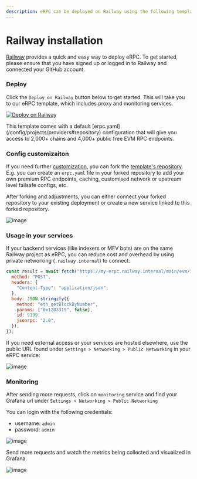 ```yaml
---
description: eRPC can be deployed on Railway using the following template...
---
```



# Railway installation

[Railway](https://railway.app) provides a quick and easy way to deploy eRPC. To get started, please ensure that you have signed up or logged in to Railway and connected your GitHub account.

<Steps>

### Deploy

Click the `Deploy on Railway` button below to get started. This will take you to our eRPC template, which includes proxy and monitoring services.

[![Deploy on Railway](https://railway.app/button.svg)](https://railway.app/template/10iW1q)

<Callout type="info">
  This template comes with a default [erpc.yaml](/config/projects/providers#repository) configuration that will give you access to 2,000+ chains and 4,000+ public free EVM RPC endpoints.
</Callout>

### Config customizaiton 

  If you need further [customization](/config/projects/providers#repository), you can fork the [template's repository](https://github.com/erpc/railway-deployment). E.g. you can create an `erpc.yaml` file in your forked repository to add your own premium RPC endpoints, caching, customised network or upstream level failsafe configs, etc. 

  After forking and adjustments, you can either connect your forked repository to your existing deployment or create a new service linked to this forked repository.

  ![image](https://i.imgur.com/xZQudNq.png)

### Usage in your services

If your backend services (like indexers or MEV bots) are on the same Railway project as eRPC, you can reduce cost and overhead by using private networking (`.railway.internal`) to connect:

```js
const result = await fetch("https://my-erpc.railway.internal/main/evm/1", {
  method: "POST",
  headers: {
    "Content-Type": "application/json",
  },
  body: JSON.stringify({
    method: "eth_getBlockByNumber",
    params: ["0x1203319", false],
    id: 9199,
    jsonrpc: "2.0",
  }),
});
```

If you need external access or your services are hosted elsewhere, use the public URL found under `Settings > Networking > Public Networking` in your eRPC service:

![image](https://i.imgur.com/WRezSaK.png)

### Monitoring

After sending more requests, click on `monitoring` service and find your Grafana url under `Settings > Networking > Public Networking`

You can login with the following credentials:

- username: `admin`
- password: `admin`

![image](https://i.imgur.com/sOpBuXe.png)

Send more requests and watch the metrics being collected and visualized in Grafana.

![image](https://i.imgur.com/2aOA960.png)

</Steps>